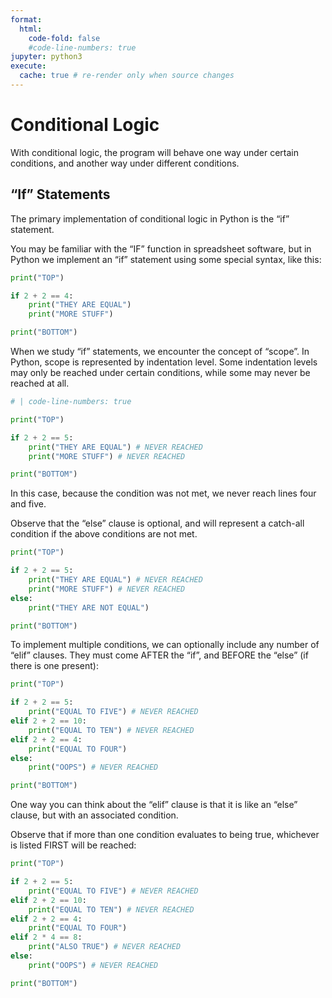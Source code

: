 ```yaml
---
format:
  html:
    code-fold: false
    #code-line-numbers: true
jupyter: python3
execute:
  cache: true # re-render only when source changes
---
```



# Conditional Logic

With conditional logic, the program will behave one way under certain conditions, and another way under different conditions.

## "If" Statements

The primary implementation of conditional logic in Python is the "if" statement.

You may be familiar with the "IF" function in spreadsheet software, but in Python we implement an "if" statement using some special syntax, like this:


```python
print("TOP")

if 2 + 2 == 4:
    print("THEY ARE EQUAL")
    print("MORE STUFF")

print("BOTTOM")
```

When we study "if" statements, we encounter the concept of "scope". In Python, scope is represented by indentation level. Some indentation levels may only be reached under certain conditions, while some may never be reached at all.

```python
# | code-line-numbers: true

print("TOP")

if 2 + 2 == 5:
    print("THEY ARE EQUAL") # NEVER REACHED
    print("MORE STUFF") # NEVER REACHED

print("BOTTOM")
```

In this case, because the condition was not met, we never reach lines four and five.

Observe that the "else" clause is optional, and will represent a catch-all condition if the above conditions are not met.


```python
print("TOP")

if 2 + 2 == 5:
    print("THEY ARE EQUAL") # NEVER REACHED
    print("MORE STUFF") # NEVER REACHED
else:
    print("THEY ARE NOT EQUAL")

print("BOTTOM")
```

To implement multiple conditions, we can optionally include any number of "elif" clauses. They must come AFTER the "if", and BEFORE the "else" (if there is one present):

```python
print("TOP")

if 2 + 2 == 5:
    print("EQUAL TO FIVE") # NEVER REACHED
elif 2 + 2 == 10:
    print("EQUAL TO TEN") # NEVER REACHED
elif 2 + 2 == 4:
    print("EQUAL TO FOUR")
else:
    print("OOPS") # NEVER REACHED

print("BOTTOM")
```

One way you can think about the "elif" clause is that it is like an "else" clause, but with an associated condition.


Observe that if more than one condition evaluates to being true, whichever is listed FIRST will be reached:

```python
print("TOP")

if 2 + 2 == 5:
    print("EQUAL TO FIVE") # NEVER REACHED
elif 2 + 2 == 10:
    print("EQUAL TO TEN") # NEVER REACHED
elif 2 + 2 == 4:
    print("EQUAL TO FOUR")
elif 2 * 4 == 8:
    print("ALSO TRUE") # NEVER REACHED
else:
    print("OOPS") # NEVER REACHED

print("BOTTOM")
```
